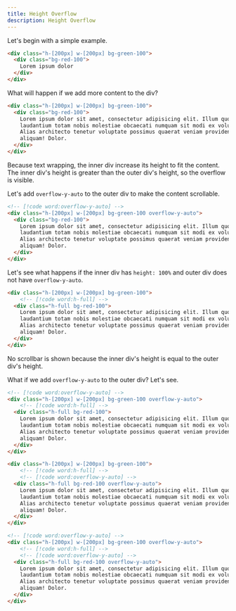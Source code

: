 ```yaml
---
title: Height Overflow
description: Height Overflow
---
```


Let's begin with a simple example.

<Playground preset="tailwind">

```html index.html active
<div class="h-[200px] w-[200px] bg-green-100">
  <div class="bg-red-100">
    Lorem ipsum dolor
  </div>
</div>
```

</Playground>


What will happen if we add more content to the div?

<Playground preset="tailwind">

```html index.html active
<div class="h-[200px] w-[200px] bg-green-100">
  <div class="bg-red-100">
    Lorem ipsum dolor sit amet, consectetur adipisicing elit. Illum quo
    laudantium totam nobis molestiae obcaecati numquam sit modi ex voluptatum?
    Alias architecto tenetur voluptate possimus quaerat veniam provident
    aliquam! Dolor.
  </div>
</div>
```

</Playground>

Because text wrapping, the inner div increase its height to fit the content.
The inner div's height is greater than the outer div's height, so the overflow is visible.

Let's add `overflow-y-auto` to the outer div to make the content scrollable.

<Playground preset="tailwind">

```html index.html active
<!-- [!code word:overflow-y-auto] -->
<div class="h-[200px] w-[200px] bg-green-100 overflow-y-auto">
  <div class="bg-red-100">
    Lorem ipsum dolor sit amet, consectetur adipisicing elit. Illum quo
    laudantium totam nobis molestiae obcaecati numquam sit modi ex voluptatum?
    Alias architecto tenetur voluptate possimus quaerat veniam provident
    aliquam! Dolor.
  </div>
</div>
```

</Playground>

Let's see what happens if the inner div has `height: 100%` and outer div does not have `overflow-y-auto`.

<Playground preset="tailwind">

```html index.html active
<div class="h-[200px] w-[200px] bg-green-100">
    <!-- [!code word:h-full] -->
  <div class="h-full bg-red-100">
    Lorem ipsum dolor sit amet, consectetur adipisicing elit. Illum quo
    laudantium totam nobis molestiae obcaecati numquam sit modi ex voluptatum?
    Alias architecto tenetur voluptate possimus quaerat veniam provident
    aliquam! Dolor.
  </div>
</div>
```

</Playground>

No scrollbar is shown because the inner div's height is equal to the outer div's height.

What if we add `overflow-y-auto` to the outer div? Let's see.

<Playground preset="tailwind">

```html index.html active
<!-- [!code word:overflow-y-auto] -->
<div class="h-[200px] w-[200px] bg-green-100 overflow-y-auto">
    <!-- [!code word:h-full] -->
  <div class="h-full bg-red-100">
    Lorem ipsum dolor sit amet, consectetur adipisicing elit. Illum quo
    laudantium totam nobis molestiae obcaecati numquam sit modi ex voluptatum?
    Alias architecto tenetur voluptate possimus quaerat veniam provident
    aliquam! Dolor.
  </div>
</div>
```

</Playground>

<Playground preset="tailwind">

```html index.html active
<div class="h-[200px] w-[200px] bg-green-100">
    <!-- [!code word:h-full] -->
    <!-- [!code word:overflow-y-auto] -->
  <div class="h-full bg-red-100 overflow-y-auto">
    Lorem ipsum dolor sit amet, consectetur adipisicing elit. Illum quo
    laudantium totam nobis molestiae obcaecati numquam sit modi ex voluptatum?
    Alias architecto tenetur voluptate possimus quaerat veniam provident
    aliquam! Dolor.
  </div>
</div>
```

</Playground>

<Playground preset="tailwind">

```html index.html active
<!-- [!code word:overflow-y-auto] -->
<div class="h-[200px] w-[200px] bg-green-100 overflow-y-auto">
    <!-- [!code word:h-full] -->
    <!-- [!code word:overflow-y-auto] -->
  <div class="h-full bg-red-100 overflow-y-auto">
    Lorem ipsum dolor sit amet, consectetur adipisicing elit. Illum quo
    laudantium totam nobis molestiae obcaecati numquam sit modi ex voluptatum?
    Alias architecto tenetur voluptate possimus quaerat veniam provident
    aliquam! Dolor.
  </div>
</div>
```

</Playground>



